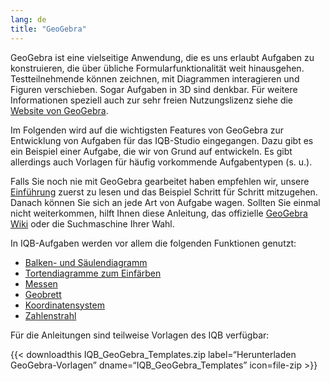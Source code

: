 ```yaml
---
lang: de
title: "GeoGebra"
---
```


GeoGebra ist eine vielseitige Anwendung, die es uns erlaubt Aufgaben zu konstruieren, die über übliche Formularfunktionalität weit hinausgehen. Testteilnehmende können zeichnen, mit Diagrammen interagieren und Figuren verschieben. Sogar Aufgaben in 3D sind denkbar. Für weitere Informationen speziell auch zur sehr freien Nutzungslizenz siehe die [Website von GeoGebra](https://www.geogebra.org).

Im Folgenden wird auf die wichtigsten Features von GeoGebra zur Entwicklung von Aufgaben für das IQB-Studio eingegangen. Dazu gibt es ein Beispiel einer Aufgabe, die wir von Grund auf entwickeln. Es gibt allerdings auch Vorlagen für häufig vorkommende Aufgabentypen (s. u.).

Falls Sie noch nie mit GeoGebra gearbeitet haben empfehlen wir, unsere [Einführung](intro/index.qmd) zuerst zu lesen und das Beispiel Schritt für Schritt mitzugehen. Danach können Sie sich an jede Art von Aufgabe wagen. Sollten Sie einmal nicht weiterkommen, hilft Ihnen diese Anleitung, das offizielle [GeoGebra Wiki](https://wiki.geogebra.org/de/Men%C3%BCleiste) oder die Suchmaschine Ihrer Wahl.

In IQB-Aufgaben werden vor allem die folgenden Funktionen genutzt:

* [Balken- und Säulendiagramm](BalkenSaulen/index.qmd)
* [Tortendiagramme zum Einfärben](Tortendiagramm/index.qmd)
* [Messen](Messen/index.qmd)
* [Geobrett](Geobrett/index.qmd)
* [Koordinatensystem](Koordinatensystem/index.qmd)
* [Zahlenstrahl](Zahlenstrahl/index.qmd)

Für die Anleitungen sind teilweise Vorlagen des IQB verfügbar:

{{< downloadthis IQB_GeoGebra_Templates.zip label="Herunterladen GeoGebra-Vorlagen" dname="IQB_GeoGebra_Templates" icon=file-zip >}}
